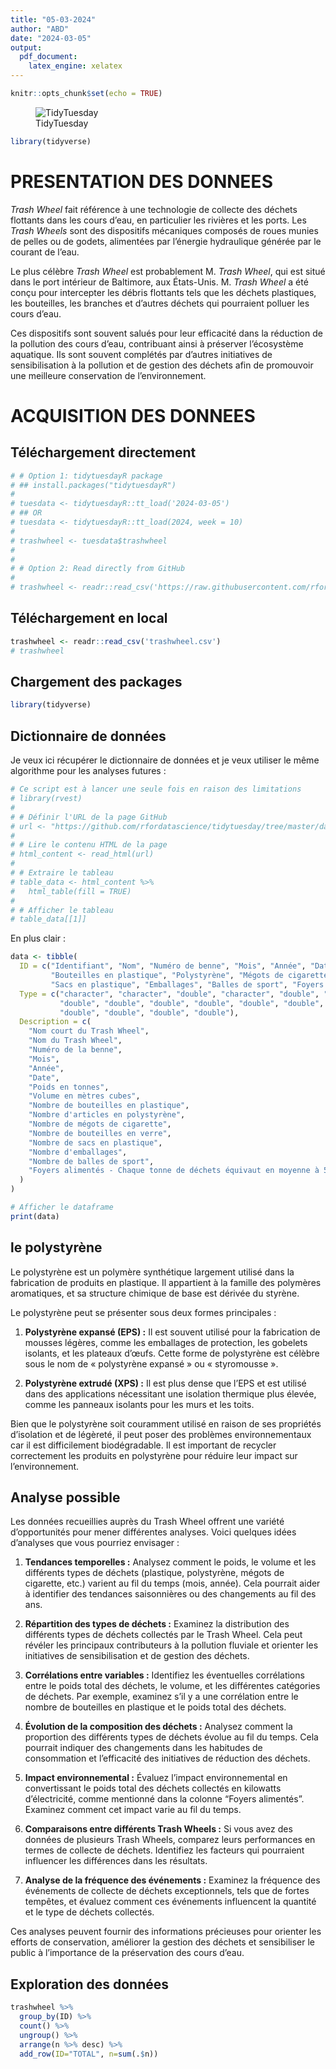 ```yaml
---
title: "05-03-2024"
author: "ABD"
date: "2024-03-05"
output:
  pdf_document: 
    latex_engine: xelatex
---
```


```r
knitr::opts_chunk$set(echo = TRUE)
```

![TidyTuesday](../../tt_logo.png)
\begin{center}
  \includegraphics[width=0.3\linewidth]{pic1.png}
\end{center}



```r
library(tidyverse)
```



\newpage

# PRESENTATION DES DONNEES

*Trash Wheel* fait référence à une technologie de collecte des déchets flottants dans les cours d'eau, en particulier les rivières et les ports. Les *Trash Wheels* sont des dispositifs mécaniques composés de roues munies de pelles ou de godets, alimentées par l'énergie hydraulique générée par le courant de l'eau.

Le plus célèbre *Trash Wheel* est probablement M. *Trash Wheel*, qui est situé dans le port intérieur de Baltimore, aux États-Unis. M. *Trash Wheel* a été conçu pour intercepter les débris flottants tels que les déchets plastiques, les bouteilles, les branches et d'autres déchets qui pourraient polluer les cours d'eau.

Ces dispositifs sont souvent salués pour leur efficacité dans la réduction de la pollution des cours d'eau, contribuant ainsi à préserver l'écosystème aquatique. Ils sont souvent complétés par d'autres initiatives de sensibilisation à la pollution et de gestion des déchets afin de promouvoir une meilleure conservation de l'environnement.

\newpage
# ACQUISITION DES DONNEES

## Téléchargement directement
```r
# # Option 1: tidytuesdayR package 
# ## install.packages("tidytuesdayR")
# 
# tuesdata <- tidytuesdayR::tt_load('2024-03-05')
# ## OR
# tuesdata <- tidytuesdayR::tt_load(2024, week = 10)
# 
# trashwheel <- tuesdata$trashwheel
# 
# 
# # Option 2: Read directly from GitHub
# 
# trashwheel <- readr::read_csv('https://raw.githubusercontent.com/rfordatascience/tidytuesday/master/data/2024/2024-03-05/trashwheel.csv')

```

## Téléchargement en local

```r
trashwheel <- readr::read_csv('trashwheel.csv')
# trashwheel
```


## Chargement des packages
```r
library(tidyverse)

```


\newpage
## Dictionnaire de données
Je veux ici récupérer le dictionnaire de données et je veux utiliser le même algorithme pour les analyses futures : 

```r
# Ce script est à lancer une seule fois en raison des limitations
# library(rvest)
# 
# # Définir l'URL de la page GitHub
# url <- "https://github.com/rfordatascience/tidytuesday/tree/master/data/2024/2024-03-05"
# 
# # Lire le contenu HTML de la page
# html_content <- read_html(url)
# 
# # Extraire le tableau
# table_data <- html_content %>%
#   html_table(fill = TRUE)
# 
# # Afficher le tableau
# table_data[[1]]
```


En plus clair : 
```r
data <- tibble(
  ID = c("Identifiant", "Nom", "Numéro de benne", "Mois", "Année", "Date", "Poids", "Volume",
         "Bouteilles en plastique", "Polystyrène", "Mégots de cigarette", "Bouteilles en verre",
         "Sacs en plastique", "Emballages", "Balles de sport", "Foyers alimentés"),
  Type = c("character", "character", "double", "character", "double", "character",
           "double", "double", "double", "double", "double", "double",
           "double", "double", "double", "double"),
  Description = c(
    "Nom court du Trash Wheel",
    "Nom du Trash Wheel",
    "Numéro de la benne",
    "Mois",
    "Année",
    "Date",
    "Poids en tonnes",
    "Volume en mètres cubes",
    "Nombre de bouteilles en plastique",
    "Nombre d'articles en polystyrène",
    "Nombre de mégots de cigarette",
    "Nombre de bouteilles en verre",
    "Nombre de sacs en plastique",
    "Nombre d'emballages",
    "Nombre de balles de sport",
    "Foyers alimentés - Chaque tonne de déchets équivaut en moyenne à 500 kilowatts d'électricité. Un ménage moyen utilise 30 kilowatts par jour."
  )
)

# Afficher le dataframe
print(data)

```

## le polystyrène
\begin{center}
  \includegraphics[width=0.5\linewidth]{polystyrene.jpg}
\end{center}

Le polystyrène est un polymère synthétique largement utilisé dans la fabrication de produits en plastique. Il appartient à la famille des polymères aromatiques, et sa structure chimique de base est dérivée du styrène.

Le polystyrène peut se présenter sous deux formes principales :

1. **Polystyrène expansé (EPS) :** Il est souvent utilisé pour la fabrication de mousses légères, comme les emballages de protection, les gobelets isolants, et les plateaux d'œufs. Cette forme de polystyrène est célèbre sous le nom de « polystyrène expansé » ou « styromousse ».

2. **Polystyrène extrudé (XPS) :** Il est plus dense que l'EPS et est utilisé dans des applications nécessitant une isolation thermique plus élevée, comme les panneaux isolants pour les murs et les toits.

Bien que le polystyrène soit couramment utilisé en raison de ses propriétés d'isolation et de légèreté, il peut poser des problèmes environnementaux car il est difficilement biodégradable. Il est important de recycler correctement les produits en polystyrène pour réduire leur impact sur l'environnement.






\newpage
## Analyse possible 
Les données recueillies auprès du Trash Wheel offrent une variété d'opportunités pour mener différentes analyses. Voici quelques idées d'analyses que vous pourriez envisager :

1. **Tendances temporelles :** Analysez comment le poids, le volume et les différents types de déchets (plastique, polystyrène, mégots de cigarette, etc.) varient au fil du temps (mois, année). Cela pourrait aider à identifier des tendances saisonnières ou des changements au fil des ans.

2. **Répartition des types de déchets :** Examinez la distribution des différents types de déchets collectés par le Trash Wheel. Cela peut révéler les principaux contributeurs à la pollution fluviale et orienter les initiatives de sensibilisation et de gestion des déchets.

3. **Corrélations entre variables :** Identifiez les éventuelles corrélations entre le poids total des déchets, le volume, et les différentes catégories de déchets. Par exemple, examinez s'il y a une corrélation entre le nombre de bouteilles en plastique et le poids total des déchets.

4. **Évolution de la composition des déchets :** Analysez comment la proportion des différents types de déchets évolue au fil du temps. Cela pourrait indiquer des changements dans les habitudes de consommation et l'efficacité des initiatives de réduction des déchets.

5. **Impact environnemental :** Évaluez l'impact environnemental en convertissant le poids total des déchets collectés en kilowatts d'électricité, comme mentionné dans la colonne "Foyers alimentés". Examinez comment cet impact varie au fil du temps.

6. **Comparaisons entre différents Trash Wheels :** Si vous avez des données de plusieurs Trash Wheels, comparez leurs performances en termes de collecte de déchets. Identifiez les facteurs qui pourraient influencer les différences dans les résultats.

7. **Analyse de la fréquence des événements :** Examinez la fréquence des événements de collecte de déchets exceptionnels, tels que de fortes tempêtes, et évaluez comment ces événements influencent la quantité et le type de déchets collectés.

Ces analyses peuvent fournir des informations précieuses pour orienter les efforts de conservation, améliorer la gestion des déchets et sensibiliser le public à l'importance de la préservation des cours d'eau.





\newpage
## Exploration des données

```r
trashwheel %>% 
  group_by(ID) %>% 
  count() %>% 
  ungroup() %>% 
  arrange(n %>% desc) %>% 
  add_row(ID="TOTAL", n=sum(.$n))
```




